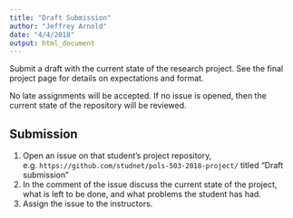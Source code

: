 ```yaml
---
title: "Draft Submission"
author: "Jeffrey Arnold"
date: "4/4/2018"
output: html_document
---
```


Submit a draft with the current state of the research project. See the final project page for details on expectations and format. 

No late assignments will be accepted. If no issue is opened, then the current state of the repository will be reviewed.



## Submission

1.  Open an issue on that student's project repository, e.g. `https://github.com/studnet/pols-503-2018-project/` titled "Draft submission"
2.  In the comment of the issue discuss the current state of the project, what is left to be done, and what problems the student has had.
3.  Assign the issue to the instructors.
